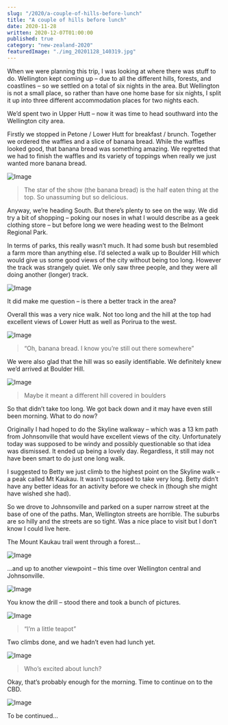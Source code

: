 ```yaml
---
slug: "/2020/a-couple-of-hills-before-lunch"
title: "A couple of hills before lunch"
date: 2020-11-28
written: 2020-12-07T01:00:00
published: true
category: "new-zealand-2020"
featuredImage: "./img_20201128_140319.jpg"
---
```


When we were planning this trip, I was looking at where there was stuff to do. Wellington kept coming up – due to all the different hills, forests, and coastlines – so we settled on a total of six nights in the area. But Wellington is not a small place, so rather than have one home base for six nights, I split it up into three different accommodation places for two nights each.

We’d spent two in Upper Hutt – now it was time to head southward into the Wellington city area.

Firstly we stopped in Petone / Lower Hutt for breakfast / brunch. Together we ordered the waffles and a slice of banana bread. While the waffles looked good, that banana bread was something amazing. We regretted that we had to finish the waffles and its variety of toppings when really we just wanted more banana bread.

![Image](img_20201128_100957.jpg)

> The star of the show (the banana bread) is the half eaten thing at the top. So unassuming but so delicious.

Anyway, we’re heading South. But there’s plenty to see on the way. We did try a bit of shopping – poking our noses in what I would describe as a geek clothing store – but before long we were heading west to the Belmont Regional Park.

In terms of parks, this really wasn’t much. It had some bush but resembled a farm more than anything else. I’d selected a walk up to Boulder Hill which would give us some good views of the city without being too long. However the track was strangely quiet. We only saw three people, and they were all doing another (longer) track.

![Image](img_20201128_120934.jpg)

It did make me question – is there a better track in the area?

Overall this was a very nice walk. Not too long and the hill at the top had excellent views of Lower Hutt as well as Porirua to the west.

![Image](img_20201128_114646.jpg)

> “Oh, banana bread. I know you’re still out there somewhere”

We were also glad that the hill was so easily identifiable. We definitely knew we’d arrived at Boulder Hill.

![Image](img_20201128_114715.jpg)

> Maybe it meant a different hill covered in boulders

So that didn’t take too long. We got back down and it may have even still been morning. What to do now?

Originally I had hoped to do the Skyline walkway – which was a 13 km path from Johnsonville that would have excellent views of the city. Unfortunately today was supposed to be windy and possibly questionable so that idea was dismissed. It ended up being a lovely day. Regardless, it still may not have been smart to do just one long walk.

I suggested to Betty we just climb to the highest point on the Skyline walk – a peak called Mt Kaukau. It wasn’t supposed to take very long. Betty didn’t have any better ideas for an activity before we check in (though she might have wished she had).

So we drove to Johnsonville and parked on a super narrow street at the base of one of the paths. Man, Wellington streets are horrible. The suburbs are so hilly and the streets are so tight. Was a nice place to visit but I don’t know I could live here.

The Mount Kaukau trail went through a forest…

![Image](img_20201128_131332.jpg)

…and up to another viewpoint – this time over Wellington central and Johnsonville.

![Image](img_20201128_134214.jpg)

You know the drill – stood there and took a bunch of pictures.

![Image](img_20201128_134412.jpg)

> “I’m a little teapot”

Two climbs done, and we hadn’t even had lunch yet.

![Image](img_20201128_134838.jpg)

> Who’s excited about lunch?

Okay, that’s probably enough for the morning. Time to continue on to the CBD.

![Image](img_20201128_140319.jpg)

To be continued…